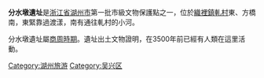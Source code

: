 {{文物保护单位
| 级别 = 市县级
| 省名 = 浙江省
| 市/县名 = 湖州市
| 图片 = 
| 名称 = 分水墩遺址
| 编号 = 1-1
| 分类 = 古遺址
| 时代 = [[商朝|商]]、[[周朝|周]]
| 所在 = [[浙江省|浙江省]][[湖州市|湖州市]]
| 登录 = 2003年
}}

'''分水墩遺址'''是[[浙江省|浙江省]][[湖州市|湖州市]]第一批市級文物保護點之一，位於[[織裡鎮|織裡鎮]][[軋村|軋村]]東、方橋南，東緊靠過渡漾，南有通往軋村的小河。

分水墩遺址屬[[商周時期|商周時期]]。遺址出土文物證明，在3500年前已經有人類在這里活動。

[[Category:湖州旅游|Category:湖州旅游]]
[[Category:吴兴区|Category:吴兴区]]